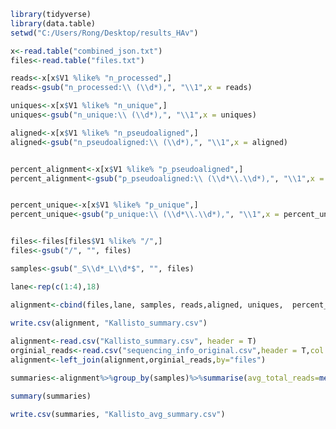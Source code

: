 ```r
library(tidyverse)
library(data.table)
setwd("C:/Users/Rong/Desktop/results_HAv")

x<-read.table("combined_json.txt")
files<-read.table("files.txt")

reads<-x[x$V1 %like% "n_processed",]
reads<-gsub("n_processed:\\ (\\d*),", "\\1",x = reads)

uniques<-x[x$V1 %like% "n_unique",]
uniques<-gsub("n_unique:\\ (\\d*),", "\\1",x = uniques)

aligned<-x[x$V1 %like% "n_pseudoaligned",]
aligned<-gsub("n_pseudoaligned:\\ (\\d*),", "\\1",x = aligned)


percent_alignment<-x[x$V1 %like% "p_pseudoaligned",]
percent_alignment<-gsub("p_pseudoaligned:\\ (\\d*\\.\\d*),", "\\1",x = percent_alignment)


percent_unique<-x[x$V1 %like% "p_unique",]
percent_unique<-gsub("p_unique:\\ (\\d*\\.\\d*),", "\\1",x = percent_unique)


files<-files[files$V1 %like% "/",]
files<-gsub("/", "", files)

samples<-gsub("_S\\d*_L\\d*$", "", files)

lane<-rep(c(1:4),18)

alignment<-cbind(files,lane, samples, reads,aligned, uniques,  percent_alignment, percent_unique)
                 
write.csv(alignment, "Kallisto_summary.csv")

alignment<-read.csv("Kallisto_summary.csv", header = T)
orginial_reads<-read.csv("sequencing_info_original.csv",header = T,col.names = c("files","original","md5sum"))%>%select(-md5sum)
alignment<-left_join(alignment,orginial_reads,by="files")

summaries<-alignment%>%group_by(samples)%>%summarise(avg_total_reads=mean(original),avg_trimmed=mean(reads), avg_pseudoaligned=mean(aligned),avg_unique=mean(uniques), percent_pseudo_align=mean(percent_alignment), percent_unique=mean(percent_unique))%>%mutate(Pheromone=c(rep("BP",6),rep("EBO",6),rep("Control",6)),Food=c(rep("Pollen",3),rep("Nectar",3),rep("Nectar",3),rep("Pollen",3),rep("Pollen",3),rep("Nectar",3)))

summary(summaries)

write.csv(summaries, "Kallisto_avg_summary.csv")
```